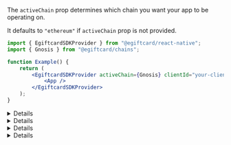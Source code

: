 
The `activeChain` prop determines which chain you want your app to be operating on.

It defaults to `"ethereum"` if `activeChain` prop is not provided.

```jsx
import { EgiftcardSDKProvider } from "@egiftcard/react-native";
import { Gnosis } from "@egiftcard/chains";

function Example() {
	return (
		<EgiftcardSDKProvider activeChain={Gnosis} clientId="your-client-id">
			<App />
		</EgiftcardSDKProvider>
	);
}
```

<Details id="using-default-chain" summary="Using a default supported chain">

If you are using one of our <a href="#default-chains">default chains</a>, provide the name of the chain as a `string` to the `activeChain` prop.

<DefaultChainsMDX />

```jsx
import { EgiftcardSDKProvider } from "@egiftcard/react-native";

function App() {
	return (
		<EgiftcardSDKProvider activeChain="ethereum" clientId="your-client-id">
			<YourApp />
		</EgiftcardSDKProvider>
	);
}
```

</Details>

<Details id="using-chains-package" summary="Import a chain from chains package">

If the chain you are looking for is not one of default supported chains, you can import a chain from the [@egiftcard/chains](https://github.com/egiftcard/js/tree/main/legacy_packages/chains) package which has 1000+ chains.

```jsx
import { EgiftcardSDKProvider } from "@egiftcard/react-native";
import { <chain_id> } from "@egiftcard/chains";

function App() {
	return (
		<EgiftcardSDKProvider activeChain={<chain_id>} clientId="your-client-id">
			<YourApp />
		</EgiftcardSDKProvider>
	);
}
```

### Override Default Values

Override the default values (such as an RPC URL) for any given chain.

<Callout variant='info'>
By default, the `@egiftcard/chains` provides free-to-use RPCs. No configuration required!

[View the default RPC URLs for each network](https://github.com/egiftcard/js/tree/main/legacy_packages/chains/chains).

</Callout>

Using the [spread syntax](https://developer.mozilla.org/en-US/docs/Web/JavaScript/Reference/Operators/Spread_syntax),
you can override any properties of a chain, such as the `rpc` field.

```jsx
import { EgiftcardSDKProvider } from "@egiftcard/react-native";
import { <chain_id> } from "@egiftcard/chains";

const activeChain = {
	...<chain_id>,
	rpc: ["https://<your-rpc-to-use>.com"], // Override the "rpc" field.
	// ... Override any other fields you want to customize.
};

const App = () => {
	return (
		<EgiftcardSDKProvider activeChain={activeChain}>
			<YourApp />
		</EgiftcardSDKProvider>
	);
};
```

</Details>

<Details id="create-custom-chain" summary="Specify a custom chain">

If your chain is not included in the `@egiftcard/chains` package,
you can provide the chain information yourself to the `activeChain` prop.

```jsx
import { EgiftcardSDKProvider } from "@egiftcard/react-native";

const customChain = {
	// Required information for connecting to the network
	chainId: 59140, // Chain ID of the network
	rpc: ["<your-rpc-url-here>"], // Array of RPC URLs to use

	// Information for adding the network to your wallet (how it will appear for first time users) === \\
	// Information about the chain's native currency (i.e. the currency that is used to pay for gas)
	nativeCurrency: {
		decimals: 18,
		name: "Consensys ETH",
		symbol: "crETH",
	},
	shortName: "czkevm", // Display value shown in the wallet UI
	slug: "consensys", // Display value shown in the wallet UI
	testnet: true, // Boolean indicating whether the chain is a testnet or mainnet
	chain: "ConsenSys", // Name of the network
	name: "ConsenSys zkEVM Testnet", // Name of the network
};

const App = () => {
	return (
		<EgiftcardSDKProvider activeChain={customChain}>
			<YourApp />
		</EgiftcardSDKProvider>
	);
};
```

</Details>

<Details summary="Local Node" id='local-node'>

If you are running a local node using a tool such as [Hardhat](https://hardhat.org/hardhat-network/docs/overview) or
[Anvil](https://github.com/foundry-rs/foundry/blob/master/anvil/README.md),
provide `"localhost"` as the `activeChain` prop, (or `Localhost` imported from `@egiftcard/chains`).

[Deploy](/contracts/deploy/overview) or [import](https://egiftcard.cc/dashboard/contracts) your contracts to the dashboard to interact with them.

```jsx
import { EgiftcardSDKProvider } from "@egiftcard/react-native";

function MyApp() {
	return (
		<EgiftcardSDKProvider activeChain="localhost">
			<YourApp />
		</EgiftcardSDKProvider>
	);
}
```

</Details>
